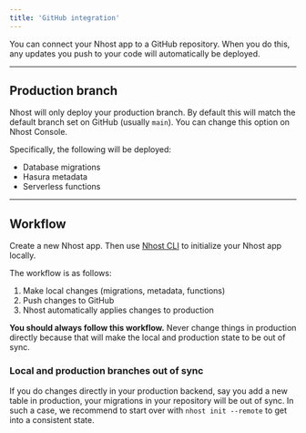 ```yaml
---
title: 'GitHub integration'
---
```


You can connect your Nhost app to a GitHub repository. When you do this, any updates you push to your code will automatically be deployed.

---

## Production branch

Nhost will only deploy your production branch. By default this will match the default branch set on GitHub (usually `main`). You can change this option on Nhost Console.

Specifically, the following will be deployed:

- Database migrations
- Hasura metadata
- Serverless functions

---

## Workflow

Create a new Nhost app. Then use [Nhost CLI](./local-development) to initialize your Nhost app locally.

The workflow is as follows:

1. Make local changes (migrations, metadata, functions)
2. Push changes to GitHub
3. Nhost automatically applies changes to production

**You should always follow this workflow.** Never change things in production directly because that will make the local and production state to be out of sync.

### Local and production branches out of sync

If you do changes directly in your production backend, say you add a new table in production, your migrations in your repository will be out of sync. In such a case, we recommend to start over with `nhost init --remote` to get into a consistent state.
